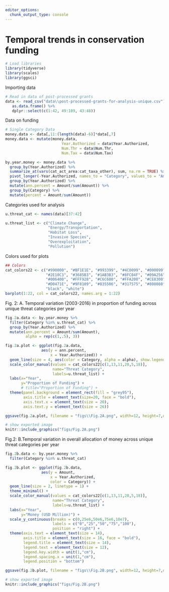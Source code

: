 ```yaml
---
editor_options: 
  chunk_output_type: console
---
```


# Temporal trends in conservation funding

```r
# Load libraries
library(tidyverse)
library(scales)
library(ggsci)
```

Importing data
```r
# Read in data of post-processed grants
data <- read_csv("data\\post-processed-grants-for-analysis-unique.csv") %>%
   as.data.frame() %>%
   dplyr::select(c(1:42, 49:109, 43:48))
```

Data on funding
```r
# Single Category Data
money.data <- data[,11:(length(data)-6)]*data[,7]
money.data <- mutate(money.data,
                         Year.Authorized = data$Year.Authorized,
                         Num.Thr = data$Num.Thr,
                         Num.Tax = data$Num.Tax)

by.year.money <- money.data %>%
  group_by(Year.Authorized) %>%
  summarize_at(vars(cat_act_area:cat_taxa_other), sum, na.rm = TRUE) %>%
  pivot_longer(-Year.Authorized, names_to = "Category", values_to = "Amount") %>%
  group_by(Year.Authorized) %>%
  mutate(ann.percent = Amount/sum(Amount)) %>%
  group_by(Category) %>%
  mutate(percent = Amount/sum(Amount))
```

Categories used for analysis
```r
u.threat_cat <- names(data)[37:42]

u.threat_list <- c("Climate Change", 
                   "Energy/Transportation",
                   "Habitat Loss",
                   "Invasive Species",
                   "Overexploitation",
                   "Pollution")
```

Colors used for plots
```r
## Colors
cat_colors22 <- c("#990000", "#BF1E1E", "#993399", "#4C0099", "#000099",
                  "#2E10C3", "#3685B3", "#1AB3B3", "#8FC04F", "#09A256", 
                  "#006400", "#FFF928", "#C6C600", "#FFA200", "#CE8300", 
                  "#D0471E", "#9F8109", "#835506", "#317575", "#808080",
                  "black", "white")
barplot(1:22, col = cat_colors22, names.arg = 1:22)
```

Fig. 2: A. Temporal variation (2003-2016) in proportion of funding across unique threat categories per year
```r
fig.2a.data <- by.year.money %>%
  filter(Category %in% u.threat_cat) %>%
  group_by(Year.Authorized) %>%
  mutate(ann.percent = Amount/sum(Amount),
         alpha = rep(c(1,.5), 3))

fig.2a.plot <- ggplot(fig.2a.data, 
                aes(y = ann.percent, 
                    x = Year.Authorized)) +
  geom_line(size = 4, aes(color = Category, alpha = alpha), show.legend = F) +
  scale_color_manual(values = cat_colors22[c(1,13,11,20,5,18)],
                     name="Threat Category",
                     labels=u.threat_list) +
  labs(x="Year",
       y="Proportion of Funding") +
       # title="Proportion of Funding") +
  theme(panel.background = element_rect(fill = "grey95"),
        axis.title = element_text(size=20, face = "bold"),
        axis.text.x = element_text(size = 20),
        axis.text.y = element_text(size = 26))

ggsave(fig.2a.plot, filename = "figs\\Fig.2A.png", width=12, height=7,device = png(), units="in",dpi = 300)

```

```r
# show exported image
knitr::include_graphics("figs/Fig.2A.png")
```

Fig.2: B.Temporal variation in overall allocation of money across unique threat categories per year
```r
fig.2b.data <- by.year.money %>%
  filter(Category %in% u.threat_cat)

fig.2b.plot <- ggplot(fig.2b.data, 
                aes(y = Amount, 
                    x = Year.Authorized,
                    color = Category)) +
  geom_line(size = 2, linetype = 1) +
  theme_minimal() +
  scale_color_manual(values = cat_colors22[c(1,13,11,20,5,18)],
                     name="Threat Category",
                     labels=u.threat_list) +
  labs(x="Year", 
       y="Money (USD Million)") + 
  scale_y_continuous(breaks = c(0,25e6,50e6,75e6,10e7),
                     labels = c("0","25","50","75","100"),
                     position = "right") +
  theme(axis.text = element_text(size = 14),
        axis.title = element_text(size = 16, face = "bold"),
        legend.title = element_text(size = 14),
        legend.text = element_text(size = 12),
        legend.key.width = unit(1,"cm"),
        legend.spacing.x = unit(1,"cm"),
        legend.position = "bottom")

ggsave(fig.2b.plot, filename = "figs\\Fig.2B.png", width=12, height=7,device = png(), units="in", dpi = 300)
```

```r
# show exported image
knitr::include_graphics("figs/Fig.2B.png")
```

